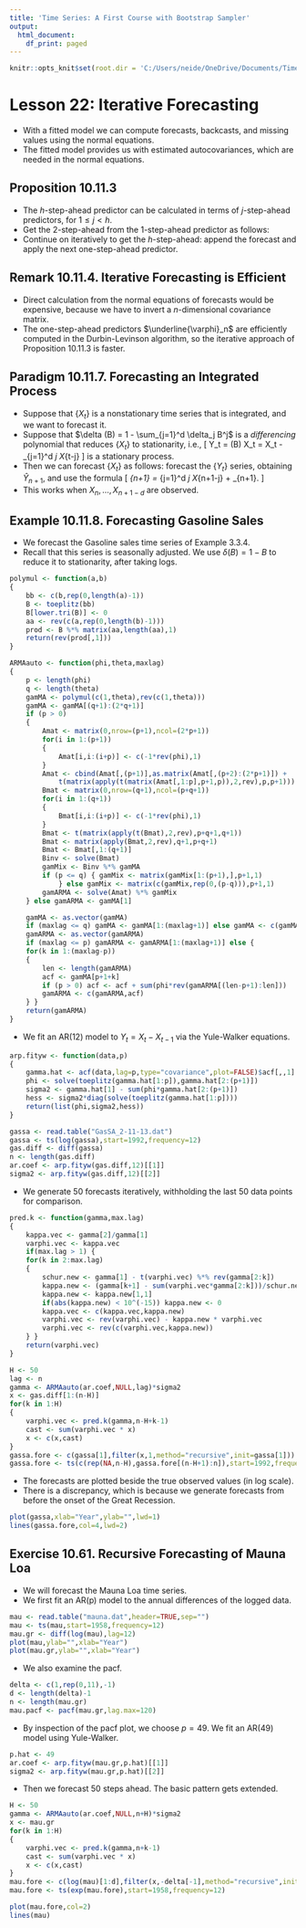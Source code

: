 ```yaml
---
title: 'Time Series: A First Course with Bootstrap Sampler'
output:
  html_document:
    df_print: paged
---
```


```r
knitr::opts_knit$set(root.dir = 'C:/Users/neide/OneDrive/Documents/TimeSeriesR/Data')
```

# Lesson 22: Iterative Forecasting 

- With a fitted model we can compute forecasts, backcasts, and missing values using the normal equations.
- The fitted model provides us with estimated autocovariances, which are needed in the normal equations.

## Proposition 10.11.3

- The $h$-step-ahead predictor can be calculated in terms of $j$-step-ahead predictors, for $1 \leq j < h$.
- Get the $2$-step-ahead from the $1$-step-ahead predictor as follows:
\begin{align*}
   \widehat{X}_{n+1} & = \underline{\varphi}_n^{\prime} \underline{X}_n \\
   \widehat{X}_{n+2} & =  \underline{\varphi}_{n+1}^{\prime} \,
     \left[ \begin{array}{c} \underline{X}_n \\  \widehat{X}_{n+1} \end{array} \right].
\end{align*}
- Continue on iteratively to get the $h$-step-ahead: append the forecast and apply the next one-step-ahead predictor.



## Remark 10.11.4.  Iterative Forecasting is Efficient

- Direct calculation from the normal equations of forecasts would be expensive, because we have to invert a $n$-dimensional covariance matrix.
- The one-step-ahead predictors $\underline{\varphi}_n$ are efficiently computed in the Durbin-Levinson algorithm, so the iterative approach of Proposition 10.11.3 is faster.

## Paradigm 10.11.7.  Forecasting an Integrated Process

- Suppose that $\{ X_t \}$ is a nonstationary time series that is integrated, and we want to forecast it.
- Suppose that $\delta (B) = 1 - \sum_{j=1}^d \delta_j B^j$ is a *differencing* polynomial that reduces $\{ X_t \}$ to stationarity, i.e.,
\[
  Y_t = \delta (B) X_t = X_t - \sum_{j=1}^d \delta_j X_{t-j}
\]
 is a stationary process.  
- Then we can forecast $\{ X_t \}$ as follows: forecast the $\{ Y_t \}$ series, obtaining $\widehat{Y}_{n+1}$, and use the formula
\[
   \widehat{X}_{n+1} = \sum_{j=1}^d \delta_j X_{n+1-j} + \widehat{Y}_{n+1}.
\]
- This works when $X_n, \ldots, X_{n+1-d}$ are observed.
 
## Example 10.11.8.  Forecasting Gasoline Sales

- We forecast the Gasoline sales time series of Example 3.3.4.  
- Recall that this series is seasonally adjusted.  We use $\delta (B) = 1-B$ to reduce it to stationarity, after taking logs.

```r
polymul <- function(a,b) 
{
	bb <- c(b,rep(0,length(a)-1))
	B <- toeplitz(bb)
	B[lower.tri(B)] <- 0
	aa <- rev(c(a,rep(0,length(b)-1)))
	prod <- B %*% matrix(aa,length(aa),1)
	return(rev(prod[,1]))
}

ARMAauto <- function(phi,theta,maxlag)
{
	p <- length(phi)
	q <- length(theta)
	gamMA <- polymul(c(1,theta),rev(c(1,theta)))
	gamMA <- gamMA[(q+1):(2*q+1)]
	if (p > 0) 
	{
		Amat <- matrix(0,nrow=(p+1),ncol=(2*p+1))
		for(i in 1:(p+1))
		{
			Amat[i,i:(i+p)] <- c(-1*rev(phi),1)
		}
		Amat <- cbind(Amat[,(p+1)],as.matrix(Amat[,(p+2):(2*p+1)]) +
			t(matrix(apply(t(matrix(Amat[,1:p],p+1,p)),2,rev),p,p+1)))
		Bmat <- matrix(0,nrow=(q+1),ncol=(p+q+1))
		for(i in 1:(q+1))
		{
			Bmat[i,i:(i+p)] <- c(-1*rev(phi),1)
		}
		Bmat <- t(matrix(apply(t(Bmat),2,rev),p+q+1,q+1))
		Bmat <- matrix(apply(Bmat,2,rev),q+1,p+q+1)
		Bmat <- Bmat[,1:(q+1)]
		Binv <- solve(Bmat)
		gamMix <- Binv %*% gamMA
		if (p <= q) { gamMix <- matrix(gamMix[1:(p+1),],p+1,1) 
			} else gamMix <- matrix(c(gamMix,rep(0,(p-q))),p+1,1)
		gamARMA <- solve(Amat) %*% gamMix 
	} else gamARMA <- gamMA[1]

	gamMA <- as.vector(gamMA)
	if (maxlag <= q) gamMA <- gamMA[1:(maxlag+1)] else gamMA <- c(gamMA,rep(0,(maxlag-q)))
	gamARMA <- as.vector(gamARMA)
	if (maxlag <= p) gamARMA <- gamARMA[1:(maxlag+1)] else {
	for(k in 1:(maxlag-p))
	{
		len <- length(gamARMA)
		acf <- gamMA[p+1+k]
		if (p > 0) acf <- acf + sum(phi*rev(gamARMA[(len-p+1):len]))
		gamARMA <- c(gamARMA,acf)
	} }
	return(gamARMA)
}
```

- We fit an AR(12) model to $Y_t = X_t - X_{t-1}$ via the Yule-Walker equations.  

```r
arp.fityw <- function(data,p)
{
	gamma.hat <- acf(data,lag=p,type="covariance",plot=FALSE)$acf[,,1]
	phi <- solve(toeplitz(gamma.hat[1:p]),gamma.hat[2:(p+1)])
	sigma2 <- gamma.hat[1] - sum(phi*gamma.hat[2:(p+1)])
	hess <- sigma2*diag(solve(toeplitz(gamma.hat[1:p])))
	return(list(phi,sigma2,hess))
}

gassa <- read.table("GasSA_2-11-13.dat")
gassa <- ts(log(gassa),start=1992,frequency=12)
gas.diff <- diff(gassa)
n <- length(gas.diff)
ar.coef <- arp.fityw(gas.diff,12)[[1]]
sigma2 <- arp.fityw(gas.diff,12)[[2]]
```

- We generate $50$ forecasts iteratively, withholding the last $50$ data points for comparison.

```r
pred.k <- function(gamma,max.lag)
{
	kappa.vec <- gamma[2]/gamma[1]
	varphi.vec <- kappa.vec
	if(max.lag > 1) {
	for(k in 2:max.lag)
	{
		schur.new <- gamma[1] - t(varphi.vec) %*% rev(gamma[2:k])
		kappa.new <- (gamma[k+1] - sum(varphi.vec*gamma[2:k]))/schur.new
		kappa.new <- kappa.new[1,1]
		if(abs(kappa.new) < 10^(-15)) kappa.new <- 0
		kappa.vec <- c(kappa.vec,kappa.new)
		varphi.vec <- rev(varphi.vec) - kappa.new * varphi.vec
		varphi.vec <- rev(c(varphi.vec,kappa.new))
	} }
	return(varphi.vec)
}

H <- 50
lag <- n
gamma <- ARMAauto(ar.coef,NULL,lag)*sigma2
x <- gas.diff[1:(n-H)]
for(k in 1:H)
{
	varphi.vec <- pred.k(gamma,n-H+k-1)
	cast <- sum(varphi.vec * x)
	x <- c(x,cast)
}
gassa.fore <- c(gassa[1],filter(x,1,method="recursive",init=gassa[1]))
gassa.fore <- ts(c(rep(NA,n-H),gassa.fore[(n-H+1):n]),start=1992,frequency=12)
``` 

- The forecasts are plotted beside the true observed values (in log scale).  
- There is a discrepancy, which is because we generate forecasts from before the onset of the Great Recession.

```r
plot(gassa,xlab="Year",ylab="",lwd=1)
lines(gassa.fore,col=4,lwd=2)
```


## Exercise 10.61. Recursive Forecasting of Mauna Loa

- We will forecast the Mauna Loa time series.
- We first fit an AR(p) model to the annual differences of the logged data.

```r
mau <- read.table("mauna.dat",header=TRUE,sep="")
mau <- ts(mau,start=1958,frequency=12)
mau.gr <- diff(log(mau),lag=12)
plot(mau,ylab="",xlab="Year")
plot(mau.gr,ylab="",xlab="Year")
```

- We also examine the pacf.

```r
delta <- c(1,rep(0,11),-1)
d <- length(delta)-1
n <- length(mau.gr) 
mau.pacf <- pacf(mau.gr,lag.max=120)
```

- By inspection of the pacf plot, we choose $p=49$. We fit an AR(49) model using Yule-Walker.

```r
p.hat <- 49
ar.coef <- arp.fityw(mau.gr,p.hat)[[1]]
sigma2 <- arp.fityw(mau.gr,p.hat)[[2]]
```

- Then we forecast $50$ steps ahead.  The basic pattern gets extended.

```r
H <- 50
gamma <- ARMAauto(ar.coef,NULL,n+H)*sigma2
x <- mau.gr
for(k in 1:H)
{
	varphi.vec <- pred.k(gamma,n+k-1)
	cast <- sum(varphi.vec * x)
	x <- c(x,cast)
}
mau.fore <- c(log(mau)[1:d],filter(x,-delta[-1],method="recursive",init=log(mau)[d:1]))
mau.fore <- ts(exp(mau.fore),start=1958,frequency=12)

plot(mau.fore,col=2)
lines(mau)
```

